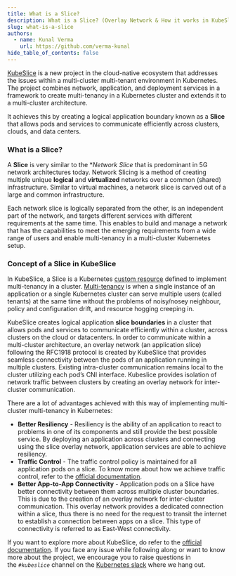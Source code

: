 ```yaml
---
title: What is a Slice?
description: What is a Slice? (Overlay Network & How it works in KubeSlice)
slug: what-is-a-slice
authors:
  - name: Kunal Verma
    url: https://github.com/verma-kunal
hide_table_of_contents: false
---
```


[KubeSlice](https://kubeslice.io/documentation/open-source/0.3.0) is a new project in the cloud-native ecosystem that addresses the issues within a multi-cluster multi-tenant environment in Kubernetes.
The project combines network, application, and deployment services in a framework to create multi-tenancy in a Kubernetes cluster and extends it to a multi-cluster architecture.

It achieves this by creating a logical application boundary known as a **Slice** that allows pods and services to communicate efficiently across clusters, clouds, and data centers.  



### What is a Slice?

A **Slice** is very similar to the **Network Slice* that is predominant in 5G network architectures today. 
Network Slicing is a method of creating multiple unique **logical** and **virtualized** networks over a common (shared) infrastructure. 
Similar to virtual machines, a network slice is carved out of a large and common infrastructure. 

Each network slice is logically separated from the other, is an independent part of the network, and targets different services
with different requirements at the same time. This enables to build and manage a network that has the capabilities 
to meet the emerging requirements from a wide range of users and enable multi-tenancy in a multi-cluster Kubernetes setup.

### Concept of a Slice in KubeSlice

In KubeSlice, a Slice is a Kubernetes [custom resource](https://kubernetes.io/docs/concepts/extend-kubernetes/api-extension/custom-resources/) defined to implement multi-tenancy in a cluster. 
[Multi-tenancy](https://kubernetes.io/docs/concepts/security/multi-tenancy/) is when a single instance of an application or a single Kubernetes cluster 
can serve multiple users (called tenants) at the same time without the problems of noisy/nosey neighbour, 
policy and configuration drift, and resource hogging creeping in.


KubeSlice creates logical application **slice boundaries** in a cluster that allows pods and services to 
communicate efficiently within a cluster, across clusters on the cloud or datacenters. In order to communicate 
within a multi-cluster architecture, an overlay network (an application slice) following the RFC1918 protocol is 
created by KubeSlice that provides seamless connectivity between the pods of an application running in multiple 
clusters. Existing intra-cluster communication remains local to the cluster utilizing each pod’s CNI interface. 
Kubeslice provides isolation of network traffic between clusters by creating an overlay network for inter-cluster communication.



There are a lot of advantages achieved with this way of implementing multi-cluster multi-tenancy in Kubernetes:

- **Better Resiliency** - Resiliency is the ability of an application to react to problems in one of its components and still provide the best possible service. By deploying an application across clusters and connecting using the slice overlay network, application services are able to achieve resiliency.
- **Traffic Control** - The traffic control policy is maintained for all application pods on a slice. To know more about how we achieve traffic control, refer to the [official documentation](https://kubeslice.io/documentation/open-source/0.3.0/).
- **Better App-to-App Connectivity** - Application pods on a Slice have better connectivity between them across multiple cluster boundaries. This is due to the creation of an overlay network for inter-cluster communication. This overlay network provides a dedicated connection within a slice, thus there is no need for the request to transit the internet to establish a connection between apps on a slice. This type of connectivity is referred to as East-West connectivity.


If you want to explore more about KubeSlice, do refer to the [official documentation](https://kubeslice.io/documentation/open-source/0.3.0/). If you face any issue while following along or want to know more about the project, we encourage you to raise questions in the *`#kubeslice`* channel on the [Kubernetes slack](https://slack.k8s.io/) where we hang out.
